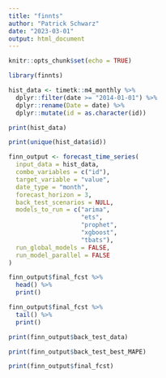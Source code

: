 ```yaml
---
title: "finnts"
author: "Patrick Schwarz"
date: "2023-03-01"
output: html_document
---
```


```r
knitr::opts_chunk$set(echo = TRUE)
```

```r
library(finnts)

hist_data <- timetk::m4_monthly %>%
  dplyr::filter(date >= "2014-01-01") %>%
  dplyr::rename(Date = date) %>%
  dplyr::mutate(id = as.character(id))

print(hist_data)

print(unique(hist_data$id))
```


```r
finn_output <- forecast_time_series(
  input_data = hist_data,
  combo_variables = c("id"),
  target_variable = "value",
  date_type = "month",
  forecast_horizon = 3,
  back_test_scenarios = NULL, 
  models_to_run = c("arima",
                    "ets",
                    "prophet",
                    "xgboost",
                    "tbats"),
  run_global_models = FALSE, 
  run_model_parallel = FALSE
)
```

```r
finn_output$final_fcst %>%
  head() %>%
  print()

finn_output$final_fcst %>%
  tail() %>%
  print()
```


```r
print(finn_output$back_test_data)
```


```r
print(finn_output$back_test_best_MAPE)
```

```r
print(finn_output$final_fcst)
```

